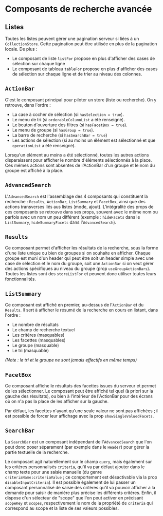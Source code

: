 
<Meta title="Listes et recherche/Composants de recherche avancée" />

# Composants de recherche avancée

## Listes

Toutes les listes peuvent gérer une pagination serveur si liées à un `CollectionStore`. Cette pagination peut être utilisée en plus de la pagination locale. De plus :

-   Le composant de liste `listFor` propose en plus d'afficher des cases de sélection sur chaque ligne
-   Le composant de tableau `tableFor` propose en plus d'afficher des cases de sélection sur chaque ligne et de trier au niveau des colonnes.

## `ActionBar`

C'est le composant principal pour piloter un store (liste ou recherche). On y retrouve, dans l'ordre :

-   La case à cocher de sélection (si `hasSelection = true`).
-   Le menu de tri (si `orderableColumnList` a été renseigné).
-   Le bouton d'ouverture des filtres (si `hasFacetBox = true`).
-   Le menu de groupe (si `hasGroup = true`).
-   La barre de recherche (si `hasSearchBar = true`)
-   Les actions de sélection (si au moins un élément est sélectionné et que `operationList` a été renseigné).

Lorsqu'un élément au moins a été sélectionné, toutes les autres actions disparaissent pour afficher le nombre d'éléments sélectionnés à la place. Ces mêmes actions sont absentes de l'ActionBar d'un groupe et le nom du groupe est affiché à la place.

## `AdvancedSearch`

L'`AdvancedSearch` est l'assemblage des 4 composants qui constituent la recherche : `Results`, `ActionBar`, `ListSummary` et `FacetBox`, ainsi que des actions transverses liés aus listes (mode, ajout). L'intégralité des props de ces composants se retrouve dans ses props, souvent avec le même nom ou parfois avec un nom un peu différent (exemple : `hideFacets` dans le `ListSummary`, `hideSummaryFacets` dans l'`AdvancedSearch`).

## `Results`

Ce composant permet d'afficher les résultats de la recherche, sous la forme d'une liste unique ou bien de groupes si on souhaite en afficher. Chaque groupe est muni d'un header qui peut être soit un header simple avec une case de sélection et le nom du groupe, soit une `ActionBar` si on veut gérer des actions spécifiques au niveau du groupe (prop `useGroupActionBars`). Toutes les listes sont des `storeListFor` et peuvent donc utiliser toutes leurs fonctionnalités.

## `ListSummary`

Ce composant est affiché en premier, au-dessus de l'`ActionBar` et du `Results`. Il sert à afficher le résumé de la recherche en cours en listant, dans l'ordre :

-   Le nombre de résultats
-   Le champ de recherche textuel
-   Les critères (masquables)
-   Les facettes (masquables)
-   Le groupe (masquable)
-   Le tri (masquable)

_(Note : le tri et le groupe ne sont jamais effectifs en même temps)_

## `FacetBox`

Ce composant affiche le résultats des facettes issues du serveur et permet de les sélectionner. Le composant peut être affiché tel quel (à priori sur la gauche des résultats), ou bien à l'intérieur de l'ActionBar pour des écrans où on n'a pas la place de les afficher sur la gauche.

Par défaut, les facettes n'ayant qu'une seule valeur ne sont pas affichées ; il est possible de forcer leur affichage avec la prop `showSingleValuedFacets`.

## `SearchBar`

La `SearchBar` est un composant indépendant de l'`AdvancedSearch` que l'on peut donc poser séparament (par exemple dans le `Header`) pour gérer la partie textuelle de la recherche.

Le composant agit naturellement sur le champ `query`, mais également sur les critères personnalisés `criteria`, qu'il va par défaut ajouter dans le champ texte pour une saisie manuelle (du genre `criteriaName:criteriaValue` ; ce comportement est désactivable via la prop `disableInputCriteria`). Il est possible également de lui passer un composant personnalisé de saisie des critères qu'il va pouvoir afficher à la demande pour saisir de manière plus précise les différents critères. Enfin, il dispose d'un sélecteur de "scope" que l'on peut activer en précisant `scopeKey` et `scopes`, respectivement le nom de la propriété de `criteria` qui correspond au scope et la liste de ses valeurs possibles.
